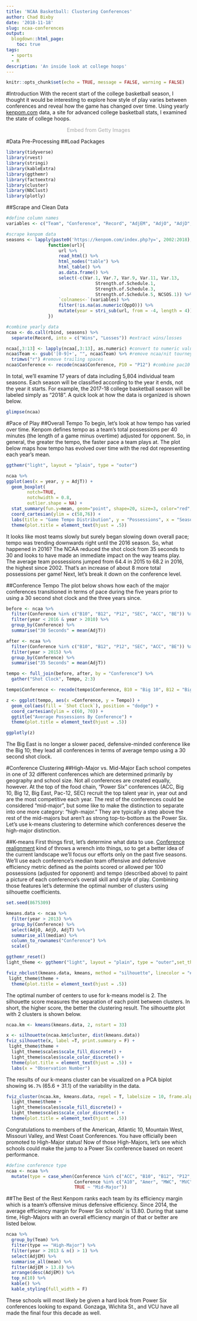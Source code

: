 ```yaml
---
title: 'NCAA Basketball: Clustering Conferences'
author: Chad Bixby
date: '2018-11-18'
slug: ncaa-conferences
output:
  blogdown::html_page:
    toc: true
tags:
  - sports
  - R
description: 'An inside look at college hoops'
---
```


```r
knitr::opts_chunk$set(echo = TRUE, message = FALSE, warning = FALSE)
```

#Introduction
With the recent start of the college basketball season, I thought it would be interesting to explore how style of play varies between conferences and reveal how the game has changed over time.  Using yearly [kenpom.com](https://kenpom.com/) data, a site for advanced college basketball stats, I examined the state of college hoops.  

<center>
<a id='eAxKbirnRk1Rr6XttVhhBw' class='gie-single' href='http://www.gettyimages.com/detail/507812780' target='_blank' style='color:#a7a7a7;text-decoration:none;font-weight:normal !important;border:none;display:inline-block;'>Embed from Getty Images</a><script>window.gie=window.gie||function(c){(gie.q=gie.q||[]).push(c)};gie(function(){gie.widgets.load({id:'eAxKbirnRk1Rr6XttVhhBw',sig:'P0mKKrK_W5O5dp1MB3sota2haa1S6-rSbuy9mn54cy8=',w:'594px',h:'396px',items:'507812780',caption: false ,tld:'com',is360: false })});</script><script src='//embed-cdn.gettyimages.com/widgets.js' charset='utf-8' async></script>
</center>

#Data Pre-Processing
##Load Packages
```r
library(tidyverse)
library(rvest)
library(stringi)
library(kableExtra)
library(ggthemr)
library(factoextra)
library(cluster)
library(NbClust)
library(plotly)
```

##Scrape and Clean Data
```r
#define column names
variables <- c("Team", "Conference", "Record", "AdjEM", "AdjO", "AdjD", "AdjT", "Luck", "SOS.AdjEM", "OppO", "OppD", "NC.SOS.AdjEM")

#scrape kenpom data
seasons <- lapply(paste0('https://kenpom.com/index.php?y=', 2002:2018),
                function(url){
                    url %>% 
                    read_html() %>% 
                    html_nodes("table") %>%
                    html_table() %>%
                    as.data.frame() %>%
                    select(-c(Var.1, Var.7, Var.9, Var.11, Var.13,
                                  Strength.of.Schedule.1, 
                                  Strength.of.Schedule.3, 
                                  Strength.of.Schedule.5, NCSOS.1)) %>%
                    `colnames<-`(variables) %>%
                    filter(!is.na(as.numeric(OppO))) %>%
                    mutate(year = stri_sub(url, from = -4, length = 4))
                })

#combine yearly data
ncaa <- do.call(rbind, seasons) %>% 
  separate(Record, into = c("Wins", "Losses")) #extract wins/losses 

ncaa[,3:13] <- lapply(ncaa[,3:13], as.numeric) #convert to numeric values
ncaa$Team <- gsub('[0-9]+', "", ncaa$Team) %>% #remove ncaa/nit tourney rank
  trimws("r") #remove trailing spaces
ncaa$Conference <- recode(ncaa$Conference, P10 = "P12") #combine pac10 with pac12
```

In total, we'll examine 17 years of data including 5,804 individual team seasons.  Each season will be classified according to the year it ends, not the year it starts.  For example, the 2017-18 college basketball season will be labeled simply as "2018". A quick look at how the data is organized is shown below.

```r
glimpse(ncaa)
```

#Pace of Play
##Overall Tempo
To begin, let's look at how tempo has varied over time. Kenpom defines tempo as a team's total possessions per 40 minutes (the length of a game minus overtime) adjusted for opponent.  So, in general, the greater the tempo, the faster pace a team plays at.  The plot below maps how tempo has evolved over time with the red dot representing each year's mean.

```r
ggthemr("light", layout = "plain", type = "outer")

ncaa %>%
ggplot(aes(x = year, y = AdjT)) +
  geom_boxplot(
        notch=TRUE,
        notchwidth = 0.8,
        outlier.shape = NA) +
  stat_summary(fun.y=mean, geom="point", shape=20, size=3, color="red", fill="red") +
  coord_cartesian(ylim = c(58,76)) +
  labs(title = "Game Tempo Distribution", y = "Possessions", x = "Season") +
  theme(plot.title = element_text(hjust = .5))
```

It looks like most teams slowly but surely began slowing down overall pace; tempo was trending downwards right until the 2016 season.  So, what happened in 2016? The NCAA reduced the shot clock from 35 seconds to 30 and looks to have made an immediate impact on the way teams play.  The average team possessions jumped from 64.4 in 2015 to 68.2 in 2016, the highest since 2002. That's an increase of about 8 more total possessions per game!  Next, let's break it down on the conference level.

##Conference Tempo
The plot below shows how each of the major conferences transitioned in terms of pace during the five years prior to using a 30 second shot clock and the three years since.
```r
before <- ncaa %>%
  filter(Conference %in% c("B10", "B12", "P12", "SEC", "ACC", "BE")) %>%
  filter(year < 2016 & year > 2010) %>%
  group_by(Conference) %>%
  summarise("30 Seconds" = mean(AdjT))

after <- ncaa %>%
  filter(Conference %in% c("B10", "B12", "P12", "SEC", "ACC", "BE")) %>%
  filter(year > 2015) %>%
  group_by(Conference) %>%
  summarise("35 Seconds" = mean(AdjT))

tempo <- full_join(before, after, by = "Conference") %>% 
  gather("Shot Clock", Tempo, 2:3)

tempo$Conference <- recode(tempo$Conference, B10 = "Big 10", B12 = "Big 12", P12 = "Pac-12", BE = "Big East")
```

```r
z <- ggplot(tempo, aes(x =Conference, y = Tempo)) +
  geom_col(aes(fill = `Shot Clock`), position = "dodge") +
  coord_cartesian(ylim = c(60, 70)) +
  ggtitle("Average Possessions By Conference") +
  theme(plot.title = element_text(hjust = .5))

ggplotly(z)
```

The Big East is no longer a slower paced, defensive-minded conference like the Big 10; they lead all conferences in terms of average tempo using a 30 second shot clock. 

#Conference Clustering
##High-Major vs. Mid-Major
Each school competes in one of 32 different conferences which are determined primarily by geography and school size.  Not all conferences are created equally, however.  At the top of the food chain, "Power Six" conferences (ACC, Big 10, Big 12, Big East, Pac-12, SEC) recruit the top talent year in, year out and are the most competitive  each year.  The rest of the conferences could be considered "mid-major", but some like to make the distinction to separate into one more category: "high-major." They are typically a step above the rest of the mid-majors but aren't as strong top-to-bottom as the Power Six.  Let's use k-means clustering to determine which conferences deserve the high-major distinction.

##K-means
First things first, let's determine what data to use.  [Conference realignment](https://en.wikipedia.org/wiki/2010%E2%80%932014_NCAA_conference_realignment) kind of throws a wrench into things, so to get a better idea of the current landscape we'll focus our efforts only on the past five seasons. We'll use each conference's median team offensive and defensive efficiency  metric defined as the points scored or allowed per 100 possessions (adjusted for opponent) and tempo (described above) to paint a picture of each conference's overall skill and style of play.  Combining those features let's determine the optimal number of clusters using silhouette coefficients.

```r
set.seed(8675309)

kmeans.data <- ncaa %>%
  filter(year > 2013) %>%
  group_by(Conference) %>%
  select(AdjO, AdjD, AdjT) %>%
  summarise_all(median) %>%
  column_to_rownames("Conference") %>%
  scale() 
```

```r
ggthemr_reset()
light_theme <- ggthemr("light", layout = "plain", type = "outer",set_theme = FALSE)

fviz_nbclust(kmeans.data, kmeans, method = "silhouette", linecolor = "#62baa5") +
 light_theme$theme +
  theme(plot.title = element_text(hjust = .5))
```

The optimal number of centers to use for k-means model is 2.  The silhouette score measures the separation of each point between clusters.  In short, the higher score, the better the clustering result.  The silhouette plot with 2 clusters is shown below. 

```r
ncaa.km <- kmeans(kmeans.data, 2, nstart = 33)
```

```r
x <- silhouette(ncaa.km$cluster, dist(kmeans.data))
fviz_silhouette(x, label =T, print.summary = F) +
 light_theme$theme +
  light_theme$scales$scale_fill_discrete() +
  light_theme$scales$scale_color_discrete() +
  theme(plot.title = element_text(hjust = .5)) +
  labs(x = "Observation Number")
```

The results of our k-means cluster can be visualized on a PCA biplot showing `96.7%` (65.6 + 31.1) of the variability  in the data.

```r
fviz_cluster(ncaa.km, kmeans.data, repel = T, labelsize = 10, frame.alpha = .15) +
  light_theme$theme +
  light_theme$scales$scale_fill_discrete() +
  light_theme$scales$scale_color_discrete() +
  theme(plot.title = element_text(hjust = .5))
```

Congratulations to members of the American, Atlantic 10, Mountain West, Missouri Valley, and West Coast Conferences.  You have officially been promoted to High-Major status!  Now of those High-Majors, let's see which schools could make the jump to a Power Six conference based on recent performance.

```r
#define conference type
ncaa <- ncaa %>%
  mutate(type = case_when(Conference %in% c("ACC", "B10", "B12", "P12", "SEC", "BE") ~ "Power 6",
                          Conference %in% c("A10", "Amer", "MWC", "MVC", "WCC") ~ "High-Major",
                          TRUE ~ "Mid-Major")) 
```

##The Best of the Rest
Kenpom ranks each team by its efficiency margin which is a team's offensive minus defensive efficiency.  Since 2014, the average efficiency margin for Power Six schools' is 13.80. During that same time, High-Majors with an overall efficiency margin of that or better are listed below.

```r
ncaa %>%
  group_by(Team) %>%
  filter(type == "High-Major") %>%
  filter(year > 2013 & n() > 1) %>%
  select(AdjEM) %>%
  summarise_all(mean) %>%
  filter(AdjEM > 13.8) %>%
  arrange(desc(AdjEM)) %>%
  top_n(10) %>%
  kable() %>%
  kable_styling(full_width = F)
```

These schools will most likely be given a hard look from Power Six conferences looking to expand.  Gonzaga, Wichita St., and VCU have all made the final four this decade as well.
